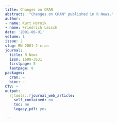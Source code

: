 ```yaml
---
title: Changes on CRAN
abstract: '"Changes on CRAN" published in R News.'
author:
- name: Kurt Hornik
- name: Friedrich Leisch
date: '2001-06-01'
volume: 1
issue: 2
slug: RN-2001-2-cran
journal:
  title: R News
  issn: 1609-3631
  firstpage: 5
  lastpage: 8
packages:
  cran: ~
  bioc: ~
CTV: ~
output:
  rjtools::rjournal_web_article:
    self_contained: no
    toc: no
    legacy_pdf: yes

---
```

